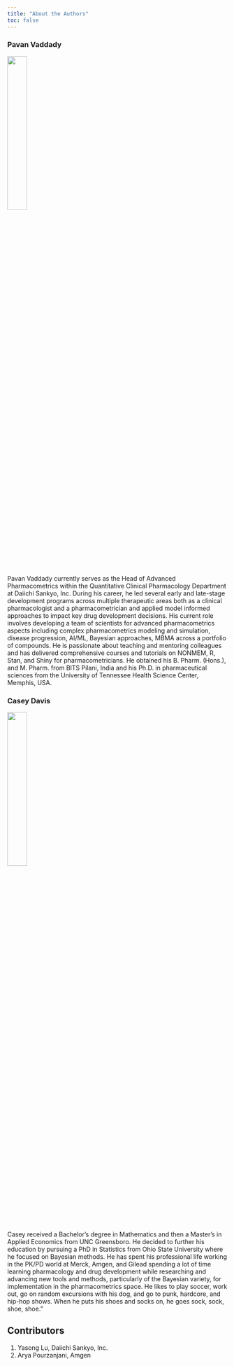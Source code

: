 ```yaml
---
title: "About the Authors"
toc: false
---
```


### Pavan Vaddady

![](/images/PavanVaddady.jpg){fig-align="left" width="30%" height="30%" display="inline-block"}

Pavan Vaddady currently serves as the Head of Advanced Pharmacometrics within the Quantitative Clinical Pharmacology Department at Daiichi Sankyo, Inc. During his career, he led several early and late-stage development programs across multiple therapeutic areas both as a clinical pharmacologist and a pharmacometrician and applied model informed approaches to impact key drug development decisions. His current role involves developing a team of scientists for advanced pharmacometrics aspects including complex pharmacometrics modeling and simulation, disease progression, AI/ML, Bayesian approaches, MBMA across a portfolio of compounds. He is passionate about teaching and mentoring colleagues and has delivered comprehensive courses and tutorials on NONMEM, R, Stan, and Shiny for pharmacometricians. He obtained his B. Pharm. (Hons.), and M. Pharm. from BITS Pilani, India and his Ph.D. in pharmaceutical sciences from the University of Tennessee Health Science Center, Memphis, USA.


### Casey Davis

![](/images/CaseyDavis.jpg){fig-align="left" width="30%" height="30%"}

Casey received a Bachelor's degree in Mathematics and then a Master's in Applied Economics from UNC Greensboro. He decided to further his education by pursuing a PhD in Statistics from Ohio State University where he focused on Bayesian methods. He has spent his professional life working in the PK/PD world at Merck, Amgen, and Gilead spending a lot of time learning pharmacology and drug development while researching and advancing new tools and methods, particularly of the Bayesian variety, for implementation in the pharmacometrics space. He likes to play soccer, work out, go on random excursions with his dog, and go to punk, hardcore, and hip-hop shows. When he puts his shoes and socks on, he goes sock, sock, shoe, shoe."


## Contributors

1. Yasong Lu, Daiichi Sankyo, Inc. 
2. Arya Pourzanjani, Amgen

